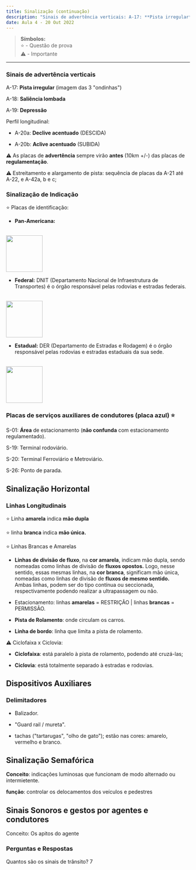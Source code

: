---
title: Sinalização (continuação)
description: "Sinais de advertência verticais: A-17: **Pista irregular** (imagem das 3 ondinhas)..."
date: Aula 4 - 20 Out 2022
---

> **Símbolos:** <br/> ⭐ - Questão de prova <br/> ⚠️ - Importante 

---


### Sinais de advertência verticais

A-17: **Pista irregular** (imagem das 3 "ondinhas")

A-18: **Saliência lombada**

A-19: **Depressão**

Perfil longitudinal:

- A-20a: **Declive acentuado** (DESCIDA)

- A-20b: **Aclive acentuado** (SUBIDA)


⚠️ As placas de **advertência** sempre virão **antes** (10km +/-) das placas de **regulamentação**.


⚠️ Estreitamento e alargamento de pista: sequência de placas da A-21 até A-22, e A-42a, b e c;


### Sinalização de Indicação

⭐ Placas de identificação:

  - **Pan-Americana:** 
  <br/> 
  <img height="100px" src="https://user-images.githubusercontent.com/83969467/197178151-b2ff505b-9e16-4e5e-a617-b0e37297f43e.png"/>

  - **Federal:** DNIT (Departamento Nacional de Infraestrutura de Transportes) é o órgão responsável pelas rodovias e estradas federais. 
  <br/> 
  <img height="100px" src="https://user-images.githubusercontent.com/83969467/197179868-8d15e308-fcb2-405b-8742-c78fa0f58d0a.png"/>


  - **Estadual:** DER (Departamento de Estradas e Rodagem) é o órgão responsável pelas rodovias e estradas estaduais da sua sede.
  <br/>
  <img height="100px" src="https://user-images.githubusercontent.com/83969467/197180070-92c2702a-624d-49a9-a48d-74284e6a5e61.png"/>



### Placas de serviços auxiliares de condutores (placa azul) ⭐

S-01: **Área** de estacionamento (**não confunda** com estacionamento regulamentado).

S-19: Terminal rodoviário.

S-20: Terminal Ferroviário e Metroviário.

S-26: Ponto de parada.


## Sinalização Horizontal

### Linhas Longitudinais

⭐ Linha **amarela** indica **mão dupla**

⭐ linha **branca** indica **mão única.**

⭐ Linhas Brancas e Amarelas

  - **Linhas de divisão de fluxo**, na **cor amarela**, indicam mão dupla, sendo nomeadas como linhas de divisão de **fluxos opostos.** Logo, nesse sentido, essas mesmas linhas, na **cor branca**, significam mão única, nomeadas como linhas de divisão de **fluxos de mesmo sentido.** <br/> Ambas linhas, podem ser do tipo contínua ou seccionada, respectivamente podendo realizar a ultrapassagem ou não.

  - Estacionamento: linhas **amarelas** = RESTRIÇÃO | linhas **brancas** = PERMISSÃO.


- **Pista de Rolamento**: onde circulam os carros.

- **Linha de bordo**: linha que limita a pista de rolamento.

⚠️ Ciclofaixa x Ciclovia: 
  
- **Ciclofaixa**: está paralelo à pista de rolamento, podendo até cruzá-las; 

- **Ciclovia**: está totalmente separado à estradas e rodovias.


## Dispositivos Auxiliares

### Delimitadores 

- Balizador.

- "Guard rail / mureta".

- tachas ("tartarugas", "olho de gato"); estão nas cores: amarelo, vermelho e branco. 


## Sinalização Semafórica

**Conceito**: indicações luminosas que funcionam de modo alternado ou intermietente.

**função**: controlar os delocamentos dos veículos e pedestres

## Sinais Sonoros e gestos por agentes e condutores 

Conceito: Os apitos do agente

### Perguntas e Respostas

Quantos são os sinais de trânsito? 7







